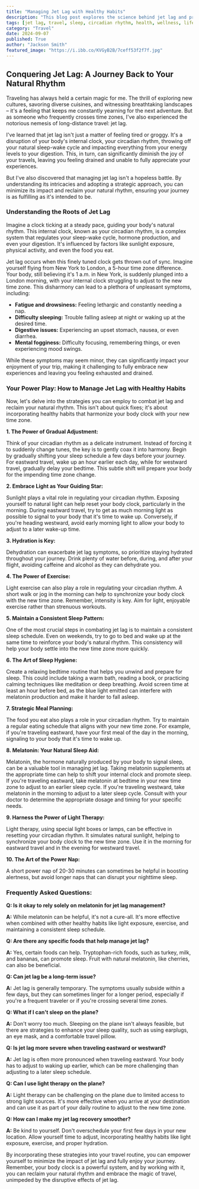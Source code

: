 ```yaml
---
title: "Managing Jet Lag with Healthy Habits"
description: "This blog post explores the science behind jet lag and provides a comprehensive guide to managing its effects through healthy habits like light exposure, exercise, and consistent sleep schedules. Learn practical strategies to minimize jet lag's impact and maximize your travel enjoyment."
tags: [jet lag, travel, sleep, circadian rhythm, health, wellness, lifestyle, tips, strategies, body clock]
category: "Travel"
date: 2024-09-07
published: True
author: "Jackson Smith"
featured_image: "https://i.ibb.co/KVGyB2B/7ceff53f2f7f.jpg"
---
```


## Conquering Jet Lag: A Journey Back to Your Natural Rhythm 

Traveling has always held a certain magic for me. The thrill of exploring new cultures, savoring diverse cuisines, and witnessing breathtaking landscapes – it's a feeling that keeps me constantly yearning for the next adventure. But as someone who frequently crosses time zones, I've also experienced the notorious nemesis of long-distance travel: jet lag. 

I've learned that jet lag isn't just a matter of feeling tired or groggy. It's a disruption of your body's internal clock, your circadian rhythm, throwing off your natural sleep-wake cycle and impacting everything from your energy levels to your digestion. This, in turn, can significantly diminish the joy of your travels, leaving you feeling drained and unable to fully appreciate your experiences. 

But I've also discovered that managing jet lag isn't a hopeless battle. By understanding its intricacies and adopting a strategic approach, you can minimize its impact and reclaim your natural rhythm, ensuring your journey is as fulfilling as it's intended to be. 

### Understanding the Roots of Jet Lag

Imagine a clock ticking at a steady pace, guiding your body's natural rhythm. This internal clock, known as your circadian rhythm, is a complex system that regulates your sleep-wake cycle, hormone production, and even your digestion. It's influenced by factors like sunlight exposure, physical activity, and even the food you eat. 

Jet lag occurs when this finely tuned clock gets thrown out of sync.  Imagine yourself flying from New York to London, a 5-hour time zone difference. Your body, still believing it's 1 a.m. in New York, is suddenly plunged into a London morning, with your internal clock struggling to adjust to the new time zone. This disharmony can lead to a plethora of unpleasant symptoms, including:

- **Fatigue and drowsiness:**  Feeling lethargic and constantly needing a nap. 
- **Difficulty sleeping:** Trouble falling asleep at night or waking up at the desired time.
- **Digestive issues:** Experiencing an upset stomach, nausea, or even diarrhea.
- **Mental fogginess:** Difficulty focusing, remembering things, or even experiencing mood swings.

While these symptoms may seem minor, they can significantly impact your enjoyment of your trip, making it challenging to fully embrace new experiences and leaving you feeling exhausted and drained.

### Your Power Play: How to Manage Jet Lag with Healthy Habits

Now, let's delve into the strategies you can employ to combat jet lag and reclaim your natural rhythm. This isn't about quick fixes; it's about incorporating healthy habits that harmonize your body clock with your new time zone. 

**1.  The Power of Gradual Adjustment:**

Think of your circadian rhythm as a delicate instrument. Instead of forcing it to suddenly change tunes, the key is to gently coax it into harmony. Begin by gradually shifting your sleep schedule a few days before your journey. For eastward travel, wake up an hour earlier each day, while for westward travel, gradually delay your bedtime.  This subtle shift will prepare your body for the impending time zone change.

**2.  Embrace Light as Your Guiding Star:**

Sunlight plays a vital role in regulating your circadian rhythm. Exposing yourself to natural light can help reset your body clock, particularly in the morning.  During eastward travel, try to get as much morning light as possible to signal to your body that it's time to wake up. Conversely, if you're heading westward, avoid early morning light to allow your body to adjust to a later wake-up time. 

**3.  Hydration is Key:**

Dehydration can exacerbate jet lag symptoms, so prioritize staying hydrated throughout your journey.  Drink plenty of water before, during, and after your flight, avoiding caffeine and alcohol as they can dehydrate you. 

**4.  The Power of Exercise:**

Light exercise can also play a role in regulating your circadian rhythm. A short walk or jog in the morning can help to synchronize your body clock with the new time zone. Remember, intensity is key. Aim for light, enjoyable exercise rather than strenuous workouts.

**5.  Maintain a Consistent Sleep Pattern:**

One of the most crucial steps in combating jet lag is to maintain a consistent sleep schedule.  Even on weekends, try to go to bed and wake up at the same time to reinforce your body's natural rhythm.  This consistency will help your body settle into the new time zone more quickly.

**6.  The Art of Sleep Hygiene:**

Create a relaxing bedtime routine that helps you unwind and prepare for sleep. This could include taking a warm bath, reading a book, or practicing calming techniques like meditation or deep breathing. Avoid screen time at least an hour before bed, as the blue light emitted can interfere with melatonin production and make it harder to fall asleep.

**7.  Strategic Meal Planning:**

The food you eat also plays a role in your circadian rhythm. Try to maintain a regular eating schedule that aligns with your new time zone.  For example, if you're traveling eastward, have your first meal of the day in the morning, signaling to your body that it's time to wake up.

**8.  Melatonin: Your Natural Sleep Aid:**

Melatonin, the hormone naturally produced by your body to signal sleep, can be a valuable tool in managing jet lag.  Taking melatonin supplements at the appropriate time can help to shift your internal clock and promote sleep.  If you're traveling eastward, take melatonin at bedtime in your new time zone to adjust to an earlier sleep cycle. If you're traveling westward, take melatonin in the morning to adjust to a later sleep cycle. Consult with your doctor to determine the appropriate dosage and timing for your specific needs.

**9.  Harness the Power of Light Therapy:**

Light therapy, using special light boxes or lamps, can be effective in resetting your circadian rhythm.  It simulates natural sunlight, helping to synchronize your body clock to the new time zone.  Use it in the morning for eastward travel and in the evening for westward travel.

**10.  The Art of the Power Nap:**

A short power nap of 20-30 minutes can sometimes be helpful in boosting alertness, but avoid longer naps that can disrupt your nighttime sleep.

### Frequently Asked Questions:

**Q: Is it okay to rely solely on melatonin for jet lag management?**

**A:** While melatonin can be helpful, it's not a cure-all.  It's more effective when combined with other healthy habits like light exposure, exercise, and maintaining a consistent sleep schedule.  

**Q: Are there any specific foods that help manage jet lag?**

**A:**  Yes, certain foods can help. Tryptophan-rich foods, such as turkey, milk, and bananas, can promote sleep.  Fruit with natural melatonin, like cherries, can also be beneficial. 

**Q: Can jet lag be a long-term issue?**

**A:** Jet lag is generally temporary.  The symptoms usually subside within a few days, but they can sometimes linger for a longer period, especially if you're a frequent traveler or if you're crossing several time zones.  

**Q:  What if I can't sleep on the plane?**

**A:** Don't worry too much.  Sleeping on the plane isn't always feasible, but there are strategies to enhance your sleep quality, such as using earplugs, an eye mask, and a comfortable travel pillow. 

**Q: Is jet lag more severe when traveling eastward or westward?**

**A:**  Jet lag is often more pronounced when traveling eastward.  Your body has to adjust to waking up earlier, which can be more challenging than adjusting to a later sleep schedule.

**Q: Can I use light therapy on the plane?**

**A:** Light therapy can be challenging on the plane due to limited access to strong light sources.  It's more effective when you arrive at your destination and can use it as part of your daily routine to adjust to the new time zone.

**Q: How can I make my jet lag recovery smoother?**

**A:** Be kind to yourself.  Don't overschedule your first few days in your new location.  Allow yourself time to adjust, incorporating healthy habits like light exposure, exercise, and proper hydration.  

By incorporating these strategies into your travel routine, you can empower yourself to minimize the impact of jet lag and fully enjoy your journey. Remember, your body clock is a powerful system, and by working with it, you can reclaim your natural rhythm and embrace the magic of travel, unimpeded by the disruptive effects of jet lag.